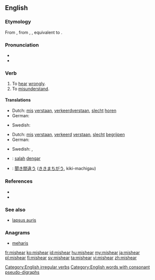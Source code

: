 ==English==

===Etymology===
From {{etyl|enm|en}} {{term|misheren|lang=enm}}, from {{etyl|ang|en}} {{term/t|ang|mishȳran}}, {{term/t|ang|mishīeran||to hear amiss, not listen to, disobey}}, equivalent to {{prefix|mis|hear}}.

===Pronunciation===
* {{IPA|/mɪsˈhɪə(ɹ)/}}
* {{rhymes|ɪə(ɹ)}}

===Verb===
{{en-verb|mishears|mishearing|misheard}}

# To [[hear]] [[wrongly]].
# To [[misunderstand]].

====Translations====
{{trans-top|to hear wrongly}}
* Dutch: [[mis]] [[verstaan]], [[verkeerd]][[ verstaan]], [[slecht]] [[horen]]
* German: {{t|de|mißverstehen}}
{{trans-mid}}
* Swedish: {{t|sv|missuppfatta}}
{{trans-bottom}}

{{trans-top|to understand wrongly}}
* Dutch: [[mis]] [[verstaan]], [[verkeerd]] [[verstaan]], [[slecht]] [[begrijpen]]
* German: {{t|de|mißverstehen}}
{{trans-mid}}
* Swedish: {{t|sv|missuppfatta}}, {{t+|sv|missförstå}}
{{trans-bottom}}

{{checktrans-top}}
* {{ttbc|id}}: [[salah]] [[dengar]]
{{trans-mid}}
* {{ttbc|ja}}: [[聞き間違う]] ([[ききまちがう]], kiki-machigau)
{{trans-bottom}}

===References===
* {{R:Century 1911}}
* {{R:Webster 1913}}

===See also===
* [[lapsus auris]]

===Anagrams===
* [[meharis#English|meharis]]

[[Category:English irregular verbs]]
[[Category:English words with consonant pseudo-digraphs]]

[[fr:mishear]]
[[ko:mishear]]
[[id:mishear]]
[[hu:mishear]]
[[my:mishear]]
[[ja:mishear]]
[[pl:mishear]]
[[fi:mishear]]
[[sv:mishear]]
[[ta:mishear]]
[[vi:mishear]]
[[zh:mishear]]